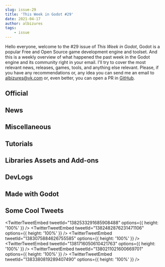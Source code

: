 ```yaml
---
slug: issue-29
title: 'This Week in Godot #29'
date: 2021-04-17
author: albizures
tags:
	- issue
---
```


Hello everyone, welcome to the #29 issue of _This Week in Godot_, Godot is a popular Free and Open Source game development engine and toolset. And this is a weekly overview of what happened the past week in the Godot engine and its community right in your email. I'll try to cover the most relevant news, releases, games, tools, and anything else relevant. Please, if you have any recommendations or, any idea you can send me an email to albizures@vk.com or, even better, you can open a PR in [GitHub](https://github.com/albizures/ThisWeekInGodot).

## Official

<Card
	author="Godot Engine"
	link="https://godotengine.org/article/release-candidate-godot-3-3-rc-9"
	label="Release candidate: Godot 3.3 RC 9"
	description="Fixes a few more issues reported against recent RC builds, bringing us to a state that we’re happy to release as stable."
	publisher="Godot Engine"
	icon="https://godotengine.org/themes/godotengine/assets/favicon.png"
	cover="https://godotengine.org/storage/app/uploads/public/607/71c/2db/60771c2db6fd6123159683.jpg"
	date="2021-04-14T09:00:00.000Z"
/>

<Card
	author="Godot Engine"
	link="https://godotengine.org/article/tiles-editor-progress-3"
	label="Tiles editor progress #3"
	description="A new progress report on the TileMap and TIleSet editors rework."
	publisher="Godot Engine"
	icon="https://godotengine.org/themes/godotengine/assets/favicon.png"
	cover="https://godotengine.org/storage/app/uploads/public/607/066/eee/607066eee70c4289567474.png"
	date="2021-04-12T09:00:00.000Z"
/>

<Card
	author="Godot Engine"
	link="https://godotengine.org/article/godot-web-progress-report-7"
	label="Godot Web progress report #7: Virtual keyboard on the Web, better HTTPClient"
	description="Experimental virtual keyboard support coming to Godot HTML5 exports, along with improved support to many HTTP-based APIs."
	publisher="Godot Engine"
	icon="https://godotengine.org/themes/godotengine/assets/favicon.png"
	cover="https://godotengine.org/storage/app/uploads/public/607/199/55d/60719955d6579766750202.png"
	date="2021-04-16T09:00:00.000Z"
/>

## News

<Card
	author="Andrew Glubrecht"
	link="https://www.meetup.com/Godot-Toronto/events/277532792/"
	label="Utilizing Tiled in tandem with Godot - Online Presentation Night #8"
	description="This presentation is all about utilizing the functionality of Tiled Map Editor to create 2D maps"
	publisher="Meetup"
	icon="https://www.meetup.com/mu_static/en-US/m_swarm_196x196.b5c9ccb2.png"
	cover="https://secure.meetupstatic.com/photos/event/a/f/d/600_487682813.jpeg"
	date="2021-04-29T09:00:00.000Z"
/>

## Miscellaneous

<Card
	author="Tim Krief"
	link="https://youtu.be/_T_PXccXbR4"
	label="How I Made A Game In 35 Hours Without Breaking A Sweat!"
	description="For one week in late February, I worked for 35 hours to make a game from scratch."
	publisher="YouTube"
	icon="https://www.youtube.com/s/desktop/677734b5/img/favicon_144.png"
	cover="https://i.ytimg.com/vi/_T_PXccXbR4/maxresdefault.jpg"
	date="2021-04-11T00:00:00.000Z"
/>

<Card
	author="Open Source Games"
	link="https://youtu.be/a9rjj5MU8M4"
	label="5 Open Source Role-Playing Game Projects made in Godot Engine"
	description="Five RPG Game Projects found on GitHub, made with Godot Engine."
	publisher="YouTube"
	icon="https://www.youtube.com/s/desktop/677734b5/img/favicon_144.png"
	cover="https://i.ytimg.com/vi/a9rjj5MU8M4/maxresdefault.jpg"
	date="2021-04-11T00:00:00.000Z"
/>

<Card
	author="GameDev Journey"
	link="https://youtu.be/0d8h5X-vTPY"
	label="Godot vs Unity | Comparing a simple button click | Comparing Game Engines | Unity Compared to Godot"
	description="Which engine is easier to use? In this video we will hide and show a Sprite by clicking a button in Unity and Godot"
	publisher="YouTube"
	icon="https://www.youtube.com/s/desktop/677734b5/img/favicon_144.png"
	cover="https://i.ytimg.com/vi/0d8h5X-vTPY/maxresdefault.jpg"
	date="2021-04-12T00:00:00.000Z"
/>

<Card
	author="Redefine Gamedev"
	link="https://youtu.be/kvFi212u9Sw"
	label="Godot’s BIGGEST Misunderstanding"
	description="In this video we will see 3 common misunderstandings when it comes to Godot Game Engine."
	publisher="YouTube"
	icon="https://www.youtube.com/s/desktop/677734b5/img/favicon_144.png"
	cover="https://i.ytimg.com/vi/kvFi212u9Sw/maxresdefault.jpg"
	date="2021-04-12T00:00:00.000Z"
/>

<Card
	author="CodingKaiju"
	link="https://youtu.be/-QldcisBsT0"
	label="Is Godot Dying? - Itch.io Analysis Report"
	description="No, Godot is doing great"
	publisher="YouTube"
	icon="https://www.youtube.com/s/desktop/677734b5/img/favicon_144.png"
	cover="https://i.ytimg.com/vi/-QldcisBsT0/maxresdefault.jpg"
	date="2021-04-14T00:00:00.000Z"
/>

## Tutorials

<Card
	author="GDQuest"
	link="https://youtu.be/WEt2JHEe-do"
	label="Code Your First Complete 2D Game with Godot"
	publisher="YouTube"
	icon="https://www.youtube.com/s/desktop/677734b5/img/favicon_144.png"
	cover="https://i.ytimg.com/vi/WEt2JHEe-do/maxresdefault.jpg"
	date="2021-04-15T00:00:00.000Z"
/>

<Card
	author="PlayWithFurcifer"
	link="https://youtu.be/UqnwfxaMxBU"
	label="10 Things About Godot We Wish We Knew Earlier - Godot Engine Tutorial"
	description="This video covers 10 topics that every Godot developer should know about!"
	publisher="YouTube"
	icon="https://www.youtube.com/s/desktop/677734b5/img/favicon_144.png"
	cover="https://i.ytimg.com/vi/UqnwfxaMxBU/maxresdefault.jpg"
	date="2021-04-11T00:00:00.000Z"
/>

<Card
	author="MrEliptik"
	link="https://youtu.be/6wUo0WWM4fg"
	label="Physics based hoverboard in Godot"
	description="In this Godot tutorial, I’m showing you how to create a physics based hoverboard."
	publisher="YouTube"
	icon="https://www.youtube.com/s/desktop/677734b5/img/favicon_144.png"
	cover="https://i.ytimg.com/vi/6wUo0WWM4fg/maxresdefault.jpg"
	date="2021-04-16T00:00:00.000Z"
/>

<Card
	author="MrEliptik"
	link="https://youtu.be/9x7D7iBA8Ng"
	label="Recreating VALHEIM tree chopping in GODOT"
	description="In this tutorial, I’m showing you how to recreate the Valheim tree chopping mechanic."
	publisher="YouTube"
	icon="https://www.youtube.com/s/desktop/677734b5/img/favicon_144.png"
	cover="https://i.ytimg.com/vi/9x7D7iBA8Ng/maxresdefault.jpg"
	date="2021-04-10T00:00:00.000Z"
/>

<Card
	author="iaknihs"
	link="https://youtu.be/yu95fM-sYtI"
	label="Split-screen in Godot (Tutorial)"
	description="I felt needing to have a Camera (Spatial or 2D) Node as child of a Viewport as child of a Control Node made the hierarchy a bit unintuitive at first, so I ma..."
	publisher="YouTube"
	icon="https://www.youtube.com/s/desktop/677734b5/img/favicon_144.png"
	cover="https://i.ytimg.com/vi/yu95fM-sYtI/maxresdefault.jpg"
	date="2021-04-14T00:00:00.000Z"
/>

<Card
	author="Agnis NeZvers Aldiņš"
	link="https://youtu.be/li2N5U434Ck"
	label="Inverse Kinematics Godot"
	publisher="YouTube"
	icon="https://www.youtube.com/s/desktop/677734b5/img/favicon_144.png"
	cover="https://i.ytimg.com/vi/li2N5U434Ck/maxresdefault.jpg"
	date="2021-04-13T00:00:00.000Z"
/>

<Card
	author="Vegard Beider"
	link="https://youtu.be/4f4RVtdK8fc"
	label="Godot - 1 Minute Tip - C#, Auto add Interfaces to Godot Groups"
	description="A quick tip on how to automatically add C# interfaces to groups in godot."
	publisher="YouTube"
	icon="https://www.youtube.com/s/desktop/677734b5/img/favicon_144.png"
	cover="https://i.ytimg.com/vi/4f4RVtdK8fc/maxresdefault.jpg"
	date="2021-04-13T00:00:00.000Z"
/>

<Card
	author="Gamedevboi"
	link="https://youtu.be/uCH3eo8BVhM"
	label="Godot Tutorial: PS1 Graphics in less than 5 minutes"
	description="Hello again. Day by day the ps1 aesthetic is becoming more and more popular in the indie game dev community."
	publisher="YouTube"
	icon="https://www.youtube.com/s/desktop/677734b5/img/favicon_144.png"
	cover="https://i.ytimg.com/vi/uCH3eo8BVhM/maxresdefault.jpg"
	date="2021-04-12T00:00:00.000Z"
/>

<Card
	author="FinePointCGI"
	link="https://youtu.be/0E0IhTppaso"
	label="Advanced Godot | Interacting with APIs With Godot 3.2"
	description="In this video, we learn how to hook up Godot to an API using web requests."
	publisher="YouTube"
	icon="https://www.youtube.com/s/desktop/677734b5/img/favicon_144.png"
	cover="https://i.ytimg.com/vi/0E0IhTppaso/maxresdefault.jpg"
	date="2021-04-12T00:00:00.000Z"
/>

<Card
	author="Age of Asparagus"
	link="https://youtu.be/edITKOiqpHE"
	label="Godot Spatial Shaders - A Gentle Introduction"
	description="We’ll be using Godot’s node-based visual shaders to create a very simple material that causes an object’s color to be connected to it’s position in 3D space,..."
	publisher="YouTube"
	icon="https://www.youtube.com/s/desktop/677734b5/img/favicon_144.png"
	cover="https://i.ytimg.com/vi/edITKOiqpHE/maxresdefault.jpg"
	date="2021-04-11T00:00:00.000Z"
/>

<Card
	author="Davies"
	link="https://youtu.be/zFv6O7PP2d0"
	label="How to create a search bar in Godot | UI search bar"
	publisher="YouTube"
	icon="https://www.youtube.com/s/desktop/677734b5/img/favicon_144.png"
	cover="https://i.ytimg.com/vi/zFv6O7PP2d0/maxresdefault.jpg"
	date="2021-04-11T00:00:00.000Z"
/>

<Card
	author="PlugWorld"
	link="https://youtu.be/qwvVvGmBWfs"
	label="Making Better Water Physics than Cyberpunk in 3 minutes"
	description="Cyberpunk’s water physics aren’t looking so great. I decided to make a quick little tutorial showcasing how I made a decent looking water physics effect."
	publisher="YouTube"
	icon="https://www.youtube.com/s/desktop/677734b5/img/favicon_144.png"
	cover="https://i.ytimg.com/vi/qwvVvGmBWfs/maxresdefault.jpg"
	date="2021-04-11T00:00:00.000Z"
/>

<Card
	author="Arkeve"
	link="https://youtu.be/jSv5sGpnFso"
	label="Make a Pokemon Game in Godot - Player Movement (#1)"
	description="Tutorial series on how to make game like Pokemon in Godot."
	publisher="YouTube"
	icon="https://www.youtube.com/s/desktop/677734b5/img/favicon_144.png"
	cover="https://i.ytimg.com/vi/jSv5sGpnFso/hqdefault.jpg"
	date="2021-04-10T00:00:00.000Z"
/>

<Card
	author="BitBirdy"
	link="https://youtu.be/Z2TaFnN7cdU"
	label="How to Make a Bullet Hell Pattern Generator in Godot"
	description="Since I don’t have time to participate in Bullet Hell Jam (which starts today!) I decided to create a tutorial for all you jammers instead. In this tutorial ..."
	publisher="YouTube"
	icon="https://www.youtube.com/s/desktop/677734b5/img/favicon_144.png"
	cover="https://i.ytimg.com/vi/Z2TaFnN7cdU/maxresdefault.jpg"
	date="2021-04-15T00:00:00.000Z"
/>

<Card
	author="Gamebel Developer"
	link="https://youtu.be/8mE6takcdg8"
	label="Godot Swipe Menu Tutorial + Source Code"
	description="In this video, I will share how to make a swipe menu with super simple code on the Godot engine"
	publisher="YouTube"
	icon="https://www.youtube.com/s/desktop/677734b5/img/favicon_144.png"
	cover="https://i.ytimg.com/vi/8mE6takcdg8/maxresdefault.jpg"
	date="2021-04-11T00:00:00.000Z"
/>

<Card
	author="Jon Topielski"
	link="https://youtu.be/WEbSi1tlbLM"
	label="How to create a Game Boy Shader in Godot in 2 minutes"
	description="Give your games a retro Game Boy aesthetic"
	publisher="YouTube"
	icon="https://www.youtube.com/s/desktop/677734b5/img/favicon_144.png"
	cover="https://i.ytimg.com/vi/WEbSi1tlbLM/maxresdefault.jpg"
	date="2021-04-11T00:00:00.000Z"
/>

## Libraries Assets and Add-ons

<Card
	author="Elid Elid"
	link="https://godotshaders.com/shader/halftone/"
	label="Halftone - Godot Shaders"
	publisher="Godot Shaders"
	icon="https://godotshaders.com/wp-content/uploads/2021/01/favicon.png"
	cover="https://godotshaders.com/wp-content/uploads/2021/01/thumb-halftone.jpg"
	date="2021-04-17T12:29:27.000Z"
/>

<Card
	author="leon4aka"
	link="https://godotshaders.com/shader/retro-tv-shader/"
	label="Retro TV shader - Godot Shaders"
	description="This shader simulates a retro CRT TV with or without scanlines."
	publisher="Godot Shaders"
	icon="https://godotshaders.com/wp-content/uploads/2021/01/favicon.png"
	cover="https://godotshaders.com/wp-content/uploads/2021/01/Shaderexample.png"
	date="2021-04-17T13:49:41.000Z"
/>

<Card
	author="CaptainProton42"
	link="https://godotshaders.com/shader/toon-hatching-shader/"
	label="Toon Hatching Shader - Godot Shaders"
	description="A shader that is similar to my toon shader but takes an additional single rectangular texture input."
	publisher="Godot Shaders"
	icon="https://godotshaders.com/wp-content/uploads/2021/01/favicon.png"
	cover="https://godotshaders.com/wp-content/uploads/2021/01/toon_hatch.jpg"
	date="2021-04-15T12:09:14.000Z"
/>

<Card
	author="arlez80"
	link="https://godotshaders.com/shader/heat-haze-shader/"
	label="Heat haze Shader - Godot Shaders"
	description="Heat haze shader."
	publisher="Godot Shaders"
	icon="https://godotshaders.com/wp-content/uploads/2021/01/favicon.png"
	cover="https://godotshaders.com/wp-content/uploads/2021/01/saba.jpg"
	date="2021-04-15T12:04:55.000Z"
/>

## DevLogs

<Card
	author="Snopek Games"
	link="https://youtu.be/JTgQht1kqKA"
	label="Devlog #5: Launching Retro Tank Party on Steam in 6 weeks (4th and 5th week)"
	description="In order to celebrate my birthday, I’m taking a game jam game I made back in 2019 (Retro Tank Party), fixing it up, and releasing it as a commercial game on ..."
	publisher="YouTube"
	icon="https://www.youtube.com/s/desktop/677734b5/img/favicon_144.png"
	cover="https://i.ytimg.com/vi/JTgQht1kqKA/maxresdefault.jpg"
	date="2021-04-13T00:00:00.000Z"
/>

<Card
	author="Arith metic"
	link="https://youtu.be/WvqRmdLgt7c"
	label="Adding Bots to the game - Dodgeball Dungeons devlog#4"
	description="I added another map and some more power-ups. In this devlog I work on adding AI to the game to allow someone to play the game solo."
	publisher="YouTube"
	icon="https://www.youtube.com/s/desktop/677734b5/img/favicon_144.png"
	cover="https://i.ytimg.com/vi/WvqRmdLgt7c/maxresdefault.jpg"
	date="2021-04-13T00:00:00.000Z"
/>

<Card
	author="Checkov Stuff"
	link="https://youtu.be/6-yCnow6YqE"
	label="Lo-Fi Sky Devlog 3"
	description="The plans for last week are done and the plans for next week have begun!"
	publisher="YouTube"
	icon="https://www.youtube.com/s/desktop/677734b5/img/favicon_144.png"
	cover="https://i.ytimg.com/vi/6-yCnow6YqE/maxresdefault.jpg"
	date="2021-04-13T00:00:00.000Z"
/>

<Card
	author="Angeles Studios"
	link="https://youtu.be/4GxOpKQpR6Y"
	label="Godot - Game Development - Grindway 02"
	description="A indie game made with Godot. Devlog 02."
	publisher="YouTube"
	icon="https://www.youtube.com/s/desktop/677734b5/img/favicon_144.png"
	cover="https://i.ytimg.com/vi/4GxOpKQpR6Y/maxresdefault.jpg"
	date="2021-04-11T00:00:00.000Z"
/>

<Card
	author="Pixelipy"
	link="https://youtu.be/MlyJOCIlo50"
	label="Particles, objects, background! - Devlog #3"
	description="Devlog #3 In this devlog, we’ll add particles, bushes, trees, shaders!!"
	publisher="YouTube"
	icon="https://www.youtube.com/s/desktop/677734b5/img/favicon_144.png"
	cover="https://i.ytimg.com/vi/MlyJOCIlo50/maxresdefault.jpg"
	date="2021-04-10T00:00:00.000Z"
/>

<Card
	author="assasin gamer"
	link="https://youtu.be/HxcjHsC8otI"
	label="Soul Bound Devlog_0"
	description="My name is Justin and I make games for fun and you are watching the first video on my current project Soul Bound"
	publisher="YouTube"
	icon="https://www.youtube.com/s/desktop/677734b5/img/favicon_144.png"
	cover="https://i.ytimg.com/vi/HxcjHsC8otI/maxresdefault.jpg"
	date="2021-04-15T00:00:00.000Z"
/>

<Card
	author="This Is Vini"
	link="https://youtu.be/nSVKFn62-kU"
	label="Character movement improvements - Far Star Game Devlog #10"
	description="There are many small things happening in the game that I haven’t been talking in my devlogs."
	publisher="YouTube"
	icon="https://www.youtube.com/s/desktop/677734b5/img/favicon_144.png"
	cover="https://i.ytimg.com/vi/nSVKFn62-kU/maxresdefault.jpg"
	date="2021-04-15T00:00:00.000Z"
/>

<Card
	author="Calame321"
	link="https://youtu.be/lVtzsci4Jo8"
	label="Indie Game Dev | Crystalsky II | Godot Devlog #2"
	description="My friend and I were working on an update for some times now. We decided to release it now and wait for some feedback."
	publisher="YouTube"
	icon="https://www.youtube.com/s/desktop/677734b5/img/favicon_144.png"
	cover="https://i.ytimg.com/vi/lVtzsci4Jo8/maxresdefault.jpg"
	date="2021-04-10T00:00:00.000Z"
/>

<Card
	author="Arkeve"
	link="https://youtu.be/uUgHPY79wcM"
	label="How to Make an Inventory System in Godot - Equip Slots & Item Name Label - (#8)"
	description="In this Godot tutorial, I go over adding an item name label for selected items and also adding equip slots."
	publisher="YouTube"
	icon="https://www.youtube.com/s/desktop/677734b5/img/favicon_144.png"
	cover="https://i.ytimg.com/vi/uUgHPY79wcM/maxresdefault.jpg"
	date="2021-04-17T00:00:00.000Z"
/>

## Made with Godot

<Card
	author="awesome-alex"
	link="https://tieboudieun.itch.io/out-of-pangaea"
	label="Out of Pangaea by Tieboudieun, rmonthil & games, thegreatlizzyator, Sibeauvo, SpartG"
	description="A PhyloGenie from an deserted planet needs your help to recreate forest biodiversity"
	publisher="itch.io"
	icon="https://img.itch.zone/aW1nLzU2NDg0MzcucG5n/32x32%23/UZPz5w.png"
	cover="https://img.itch.zone/aW1nLzU2NDg0MzcucG5n/original/bAMcYq.png"
	date="2021-04-13T15:58:28.279Z"
/>

<Card
	author="World Eater Games"
	link="https://store.steampowered.com/app/1581100/Bittersweet_Birthday/"
	label="Bittersweet Birthday on Steam"
	description="A challenging, half boss-rush, half adventure-exploration game where every encounter is a unique fight!"
	publisher="STEAM"
	icon="https://store.steampowered.com/favicon.ico"
	cover="https://cdn.cloudflare.steamstatic.com/steam/apps/1581100/capsule_616x353.jpg?t=1617743529"
/>

<Card
	author="OnionBlaze"
	link="https://store.steampowered.com/app/1520440/Himig/"
	label="Himig on Steam"
	description="Himig is a story of two kids enjoying their day-to-day lives in a peaceful town as they meet new friends, gain experiences to remember, and realize their own paths of life at the peak of youth."
	publisher="STEAM"
	icon="https://store.steampowered.com/favicon.ico"
	cover="https://cdn.cloudflare.steamstatic.com/steam/apps/1520440/capsule_616x353.jpg?t=1618407152"
/>

<Card
	author="Tim Krief"
	link="https://dunkelgrau.itch.io/starlynx"
	label="Starlynx by dunkelgrau"
	description="Rescue your friend Axolotl in a starfox like game."
	publisher="itch.io"
	icon="https://img.itch.zone/aW1nLzU1OTMzMzYucG5n/32x32%23/RrKf6l.png"
	cover="https://img.itch.zone/aW1nLzU1OTMzMzYucG5n/original/2FpxmG.png"
	date="2021-04-17T09:58:32.886Z"
/>

<Card
	author="Pawn Games"
	link="https://youtu.be/uiPcoZOCTc0"
	label="Retrowave Burner"
	description="Prototipe for a infinite Rail shooter, Retrowave Burner."
	publisher="YouTube"
	icon="https://www.youtube.com/s/desktop/677734b5/img/favicon_144.png"
	cover="https://i.ytimg.com/vi/uiPcoZOCTc0/hqdefault.jpg"
	date="2021-04-11T00:00:00.000Z"
/>

<Card
	author="TMM2k"
	link="https://droqen.itch.io/cruel-world"
	label="Cruel World by droqen, Mer Grazzini, NewtonsNinja"
	description="blame everybody else - a mingleplayer masocore platformer"
	publisher="itch.io"
	icon="https://img.itch.zone/aW1nLzU1NjM1OTEuZ2lm/32x32%23m/f5zARi.gif"
	cover="https://img.itch.zone/aW1nLzU1NjM1OTEuZ2lm/original/d2HD8O.gif"
	date="2021-04-13T15:58:35.404Z"
/>

<Card
	author="dogfriend"
	link="https://ribyrnes.itch.io/the-body-monstrous"
	label="The Body Monstrous by ribyrnes"
	description="Take care of your body. [A short narrative horror game]"
	publisher="itch.io"
	icon="https://img.itch.zone/aW1nLzU2NTI2MjQucG5n/32x32%23/noDL%2Bu.png"
	cover="https://img.itch.zone/aW1nLzU2NTI3NTYucG5n/original/q%2BGncd.png"
	date="2021-04-17T13:58:36.724Z"
/>

<Card
	author="ordinaryfailure"
	link="https://cursedrom-8.itch.io/visitor"
	label="Visitor by cursedROM"
	description="An atmospheric horror game, inspired by black and white movies and liminal spaces."
	publisher="itch.io"
	icon="https://img.itch.zone/aW1nLzU2NjY3ODAucG5n/32x32%23/a02vET.png"
	cover="https://img.itch.zone/aW1nLzU2NjY4ODYuZ2lm/original/wo02h8.gif"
	date="2021-04-15T15:58:38.444Z"
/>

<Card
	author="SRC Corporation"
	link="https://soalreapercaptain.itch.io/rb-1"
	label="Rythm Brawl : The Prologue by SRC Corporation"
	description="A rhythm-based fighting game."
	publisher="itch.io"
	icon="https://img.itch.zone/aW1nLzU2NjIzODkucG5n/32x32%23/szT8dm.png"
	cover="https://img.itch.zone/aW1nLzU2NjIzODkucG5n/original/7Xj4bQ.png"
	date="2021-04-14T15:58:39.830Z"
/>

<Card
	author="Nitzan"
	link="https://mastern2k3.itch.io/blade-point"
	label="Blade Point by Nitzan"
	description="An endless-runner rhythm action game that’s about assassination with style"
	publisher="itch.io"
	icon="https://img.itch.zone/aW1nLzU2OTA4NTkuZ2lm/32x32%23m/C8qX%2BS.gif"
	cover="https://img.itch.zone/aW1nLzU2OTA4NTkuZ2lm/original/mwghoB.gif"
	date="2021-04-17T07:58:41.061Z"
/>

<Card
	author="wawdanwaw"
	link="https://freyhoe.itch.io/banana-pie"
	label="Banana Pie by frey"
	description="your banana pie has gone missing"
	publisher="itch.io"
	icon="https://img.itch.zone/aW1nLzU2MzU0ODQucG5n/32x32%23/OlogCm.png"
	cover="https://img.itch.zone/aW1nLzU2MzU0ODQucG5n/original/x1Efyf.png"
	date="2021-04-14T15:58:42.627Z"
/>

## Some Cool Tweets

<TwitterTweetEmbed
	tweetId="1382533291685908488"
	options={{ height: '100%' }}
/>
<TwitterTweetEmbed
	tweetId="1382482876231471106"
	options={{ height: '100%' }}
/>
<TwitterTweetEmbed
	tweetId="1383075884626755585"
	options={{ height: '100%' }}
/>
<TwitterTweetEmbed
	tweetId="1381716050610421763"
	options={{ height: '100%' }}
/>
<TwitterTweetEmbed
	tweetId="1380211021600669701"
	options={{ height: '100%' }}
/>
<TwitterTweetEmbed
	tweetId="1383380819289407490"
	options={{ height: '100%' }}
/>
